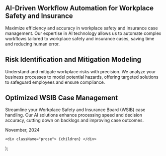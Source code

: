 
## AI-Driven Workflow Automation for Workplace Safety and Insurance

Maximize efficiency and accuracy in workplace safety and insurance case management. Our expertise in AI technology allows us to automate complex workflows tailored to workplace safety and insurance cases, saving time and reducing human error.

## Risk Identification and Mitigation Modeling

Understand and mitigate workplace risks with precision. We analyze your business processes to model potential hazards, offering targeted solutions to safeguard employees and ensure compliance.

## Optimized WSIB Case Management

Streamline your Workplace Safety and Insurance Board (WSIB) case handling. Our AI solutions enhance processing speed and decision accuracy, cutting down on backlogs and improving case outcomes.



<p className="text-lg font-bold">
November, 2024
</p>









    <div className="prose"> {children} </div>
);